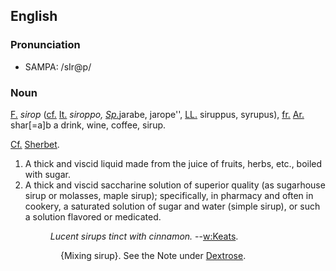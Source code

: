 ==English==
===Pronunciation===
*SAMPA: /sIr@p/

===Noun===
[[F.]]  ''sirop'' ([[cf.]] [[It.]] '' siroppo, [[Sp.]]
''jarabe, jarope'', [[LL.]] siruppus, syrupus), [[fr.]] [[Ar.]] shar[=a]b a drink, wine, coffee, sirup.

[[Cf.]] [[Sherbet]].

# A thick and viscid liquid made from the juice of fruits, herbs, etc., boiled with sugar.
# A thick and viscid saccharine solution of superior quality (as sugarhouse sirup or molasses, maple sirup); specifically, in pharmacy and often in cookery, a saturated solution of sugar and water (simple sirup), or such a solution flavored or medicated.
#:''Lucent sirups tinct with cinnamon.''    --[[w:Keats]].
::{Mixing sirup}. See the Note under [[Dextrose]].